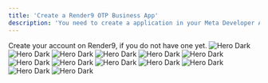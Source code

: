 ```yaml
---
title: 'Create a Render9 OTP Business App'
description: 'You need to create a application in your Meta Developer Account in order to get access to WhatsApp Business API Products.'
---
```

<Info>
Create your account on Render9, if you do not have one yet.
</Info>

<Accordion icon="#" title="Visit Meta Development Dashboard Apps Section">
<img
  className="hidden dark:block"
  src="/images/1.png"
  alt="Hero Dark"
/> 
</Accordion>

<Accordion icon="#" title="Create a New App">
<img
  className="hidden dark:block"
  src="/images/2.png"
  alt="Hero Dark"
/> 
</Accordion>

<Accordion icon="#" title="For WhatsApp Business App, select others here.">
<img
  className="hidden dark:block"
  src="/images/3.png"
  alt="Hero Dark"
/> 
</Accordion>

<Accordion icon="#" title="Select Business">
<img
  className="hidden dark:block"
  src="/images/4.png"
  alt="Hero Dark"
/> 
</Accordion>

<Accordion icon="#" title="Fill App Details">
<img
  className="hidden dark:block"
  src="/images/5.png"
  alt="Hero Dark"
/> 
</Accordion>

<Accordion icon="#" title="Add WhatsApp Product to the Application Created">
<img
  className="hidden dark:block"
  src="/images/6.png"
  alt="Hero Dark"
/> 
</Accordion>

<Accordion icon="#" title="Get your Temporary API key, Test Phone Number, Text Phone Number Id and Whatsapp Business Account Id">
<img
  className="hidden dark:block"
  src="/images/7.png"
  alt="Hero Dark"
/> 
</Accordion>

<Accordion icon="#" title="Clone your docs locally">
<img
  className="hidden dark:block"
  src="/images/8.png"
  alt="Hero Dark"
/> 
</Accordion>

<Accordion icon="#" title="Clone your docs locally">
<img
  className="hidden dark:block"
  src="/images/9.png"
  alt="Hero Dark"
/> 
</Accordion>

<Accordion icon="#" title="Clone your docs locally">
<img
  className="hidden dark:block"
  src="/images/10.png"
  alt="Hero Dark"
/> 
</Accordion>

<Accordion icon="#" title="Clone your docs locally">
<img
  className="hidden dark:block"
  src="/images/11.png"
  alt="Hero Dark"
/> 
</Accordion>

<Accordion icon="#" title="Clone your docs locally">
<img
  className="hidden dark:block"
  src="/images/12.png"
  alt="Hero Dark"
/> 
</Accordion>
<Accordion icon="#" title="Clone your docs locally">
<img
  className="hidden dark:block"
  src="/images/13.png"
  alt="Hero Dark"
/> 
</Accordion>


